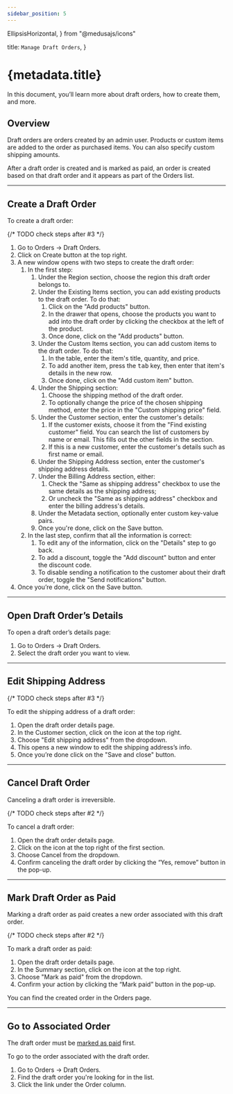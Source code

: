 ```yaml
---
sidebar_position: 5
---
```


  EllipsisHorizontal, 
} from "@medusajs/icons"

  title: `Manage Draft Orders`,
}

# {metadata.title}

In this document, you’ll learn more about draft orders, how to create them, and more.

## Overview

Draft orders are orders created by an admin user. Products or custom items are added to the order as purchased items. You can also specify custom shipping amounts.

After a draft order is created and is marked as paid, an order is created based on that draft order and it appears as part of the Orders list.

---

## Create a Draft Order

To create a draft order:

{/* TODO check steps after #3 */}

1. Go to Orders → Draft Orders.
2. Click on Create button at the top right.
3. A new window opens with two steps to create the draft order:
    1. In the first step:
        1. Under the Region section, choose the region this draft order belongs to.
        2. Under the Existing Items section, you can add existing products to the draft order. To do that:
            1. Click on the "Add products" button.
            2. In the drawer that opens, choose the products you want to add into the draft order by clicking the checkbox at the left of the product.
            3. Once done, click on the "Add products" button.
        3. Under the Custom Items section, you can add custom items to the draft order. To do that:
            1. In the table, enter the item's title, quantity, and price.
            2. To add another item, press the <Kbd>tab</Kbd> key, then enter that item's details in the new row.
            3. Once done, click on the "Add custom item" button.
        4. Under the Shipping section:
            1. Choose the shipping method of the draft order.
            2. To optionally change the price of the chosen shipping method, enter the price in the "Custom shipping price" field.
        5. Under the Customer section, enter the customer's details:
            1. If the customer exists, choose it from the "Find existing customer" field. You can search the list of customers by name or email. This fills out the other fields in the section.
            2. If this is a new customer, enter the customer's details such as first name or email.
        6. Under the Shipping Address section, enter the customer's shipping address details.
        7. Under the Billing Address section, either:
            1. Check the "Same as shipping address" checkbox to use the same details as the shipping address;
            2. Or uncheck the "Same as shipping address" checkbox and enter the billing address's details.
        8. Under the Metadata section, optionally enter custom key-value pairs.
        9. Once you're done, click on the Save button.
    6. In the last step, confirm that all the information is correct:
        1. To edit any of the information, click on the "Details" step to go back.
        2. To add a discount, toggle the "Add discount" button and enter the discount code.
        3. To disable sending a notification to the customer about their draft order, toggle the "Send notifications" button.
4. Once you’re done, click on the Save button.

---

## Open Draft Order’s Details

To open a draft order’s details page:

1. Go to Orders → Draft Orders.
2. Select the draft order you want to view.

---

## Edit Shipping Address

{/* TODO check steps after #3 */}

To edit the shipping address of a draft order:

1. Open the draft order details page.
2. In the Customer section, click on the <InlineIcon Icon={EllipsisHorizontal} alt="three dots" /> icon at the top right.
3. Choose "Edit shipping address" from the dropdown.
4. This opens a new window to edit the shipping address’s info.
5. Once you’re done click on the "Save and close" button.

---

## Cancel Draft Order

<Note type="warning">

Canceling a draft order is irreversible.

</Note>

{/* TODO check steps after #2 */}

To cancel a draft order:

1. Open the draft order details page.
2. Click on the <InlineIcon Icon={EllipsisHorizontal} alt="three dots" /> icon at the top right of the first section.
3. Choose Cancel from the dropdown.
4. Confirm canceling the draft order by clicking the “Yes, remove” button in the pop-up.

---

## Mark Draft Order as Paid

<Note>

Marking a draft order as paid creates a new order associated with this draft order.

</Note>

{/* TODO check steps after #2 */}

To mark a draft order as paid:

1. Open the draft order details page.
2. In the Summary section, click on the <InlineIcon Icon={EllipsisHorizontal} alt="three dots" /> icon at the top right.
3. Choose "Mark as paid" from the dropdown.
4. Confirm your action by clicking the “Mark paid” button in the pop-up.

You can find the created order in the Orders page.

---

## Go to Associated Order

<Note type="check">

The draft order must be [marked as paid](#mark-draft-order-as-paid) first.

</Note>

To go to the order associated with the draft order.

1. Go to Orders → Draft Orders.
2. Find the draft order you're looking for in the list.
3. Click the link under the Order column.
